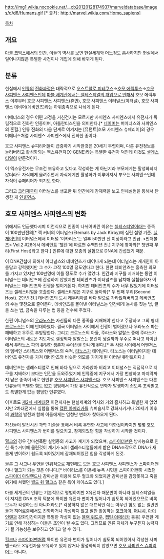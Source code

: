 http://img1.wikia.nocookie.net/__cb20120128174937/marveldatabase/images/d/d6/Humans.gif [* 출처 : [[http://marvel.wikia.com/Homo_sapiens]]]

[[목차]]
== 개요 ==
[[마블 코믹스]]에서의 [[인간]]. 이들의 역사를 보면 현실세계와 어느정도 흡사하지만 현실에서 일어나지않은 특별한 사건이나 개입에 의해 바뀌게 된다.

== 분류 ==
현실에서 [[인류]]의 [[진화]]과정은 대략적으로 [[오스트랄로 피테쿠스]]→[[호모 에렉투스]]→[[인간|호모 사피엔스 사피엔스]]인데 [http://slavinskas.com/scifi-photo/stash/1-celestials-600px.jpg 마블 세계관에서는 셀레스티얼의 개입으로 인해서] 호모 에렉투스 이후부터 호모 사피엔스 사피엔스(휴먼), 호모 사피엔스 이터널스(이터널), 호모 사피엔스 데비어(데비안츠)라는 하위종족으로 나뉘게 된다.

머메너스의 경우 어떤 과정을 거친건지는 모르지만 사피엔스 사피엔스에서 유전자가 독립적으로 진화한 인종이며, 아틀란티스인을 의미한다.[* [[네이머]]는 머메너스와 사피엔스의 혼혈.] 인류 진화의 다음 단계로 여겨지는 [뮤턴트|호모 사피엔스 슈페리어]의 경우 머메너스처럼 사피엔스 사피엔스에서 진화한 종이다.

호모 사피엔스 슈피리어들이 급증하기 시작한것은 20세기 무렵이며, 다른 유전정보를 눌러버리고 활성화되는 엑스유전자(X-GENE)라는 특별한 유전자 덕인데 이것도 [[셀레스티얼]]이 만든것이다. 

이 엑스유전자는 무조건 보유하고 있다고 각성하는 게 아닌지라 부모에게는 활성화되지 않더라도 자식에게 물려주면서 자식에게만 활성화가 이루어져서 부모는 사피엔스인데 자식이 슈페리어가 되기도 한다.

그리고 [[크리]]제국이 이터널스를 생포한 뒤 인간에게 잠재력을 보고 인체실험을 통해서 탄생한 게 [[인휴먼스]].

== 호모 사피엔스 사피엔스의 변화 ==
위에서도 언급했다시피 이런식으로 인종이 나뉘어버린 이유는 [[셀레스티얼]]이라는 종족이 100만년전의[* 잭 커비의 이터널스(Eternals by Jack Kirby)에 실린 설명 기준. [[닐 게이먼]]의 이터널스에서 이터널 '이카리스'는 얼추 50만년 전 이상이라고 언급. <썬더볼츠> Vol.2 #26에서 데비안트 '헬렌'에 따르면 수백만년 전.] 지구에 찾아와[* 첫번째 무리(First Host)라고 한다.] 인류에 대한 모종의 실험으로 DNA에 간섭했기 때문. 

이 DNA간섭에 의해서 이터널스와 데비안츠가 태어나게 되는데 이터널스는 개개인이 아름답고 강력했지만 그 수가 고작 100명 정도였다고 한다. 한편 데비안츠는 흉측한 외모를 가지고 있지만 100만명에 이를 정도로 수가 많았다. 인간과 지구를 지배하는 동안 이터널스는 데비안츠에 간섭하지 않았지만 데비안츠가 이터널즈를 납치해 실험을하자 이터널스는 데비안츠와 전쟁을 벌이게된다. 하지만 데비안츠의 수가 너무 많았기에 이터널즈는 셀레스티얼을 호출한다. 셀레스티얼은 지구로 돌아와[* 두 번째 무리(Second Host). 2만년 전.] 데비안츠의 도시 레무리아를 바다 밑으로 가라앉혀버리고 데비안츠의 수는 몇천으로 줄어든다. 데비안츠를 몰아낸 이터널스는 인간에게 농사를 짓는 법, 글을 쓰는 법, 금속을 다루는 법 등을 전수해 주었다. 

한편 이터널스의 [[우라노스]]는 자신들의 다른 종족을 지배해야 한다고 주장하고 그의 형제 [[크로노스]]는 이에 반대하였다. 결국 이터널스 사이에서 전쟁이 벌어졌으나 우라노스 파는 패배하고 우주로 추방당한다. 그리고 크로노스의 아들, 주라스와 알랄스 중에 주라스가 이터널스의 새로운 지도자로 결정되자 알랄스는 분란이 생길까봐 우주로 떠나고 타이탄에서 우라노스 파의 유일한 생존자 수이산을 만나게 된다.[* 두 사람 사이에서 어벤저스의 멤버인 스타폭스와 어벤저스의 숙적, [[타노스]]가 태어난다. 타노스는 이터널이지만 데비안츠 유전자를 가져 데비안츠와 비슷한 외모를 가지게 된 이터널 뮤턴트이다.]

데비안츠는 셀레스티얼로 인해 바다 밑으로 가라앉아 버리고 이터널스는 직접적으로 지구를 지배하기 보다는 인간을 도와주었기에 인류중에 지구에서 가장 번창하고 마지막까지 남은 종족이 바로 현인류 [[호모 사피엔스 사피엔스]]다. 호모 사피엔스 사피엔스는 다른 인류들의 특별한 힘도 없고 평범해서 가장 유전적으로 변화가 발생하기 쉽도록 조작받고도 특별한게 없는 평범한 인류였다.

이후로도 [[제2차 세계대전]] 이전까지는 현실세계의 역사와 거의 흡사하고 특별한 게 없었지만 2차대전에서 실험을 통해 [[캡틴 아메리카]]를 슈퍼솔저로 강화시키거나 20세기 이후의 [[과학]]의 발전과 함께 이들에게는 엄청난 변화가 찾아오게 된다.

자신들이 발전시킨 과학 기술을 통해서 비록 우연한 사고에 의한것이라지만 몇몇 호모 사피엔스 사피엔스가 변이를 일으키고, 잠재되있던 힘을 각성하기 시작한 것이다.

[[헐크]]의 경우 감마선폭탄 실험중의 사고가 계기가 되었으며, [[스파이더맨]]은 방사능으로 인한 특수거미에 물린것이 계기가 되어 셀레스티얼들에게 받은 DNA조작으로 DNA가 새롭게 변이하기 쉽도록 되어있기에 잠재되어있던 힘을 각성하게 된것.

물론 그 사고나 우연을 인위적으로 재현해도 모든 호모 사피엔스 사피엔스가 스파이더맨이나 헐크가 되는 것은 아니다.[* 바이러스를 이용해 뉴욕 시민을 스파이더맨화 시켰던 [[스파이더 아일랜드]]나 감마선을 이용해 모두 헐크화 되었지만 감마선을 감당못하고 죽을 위기에 쳐했던 [[월드 워 헐크스]] 같은 특이 케이스도 있다.]

마블 세계관의 인류는 기본적으로 평범하지만 X유전자 때문만이 아니라 셀레스티얼들이 저지른 DNA 조작 덕분에 특이한 유전자 변이가 일어나기 쉽도록 되어있으므로 비록 모두가 각성하는건 아니더라도[* 각성하지 않은 대표적인 예는 아무런 힘도 없는 일반인들과 히어로중에서도 진화하거나 각성하지 않고 잘만 활동하는 [[호크아이]], [[퍼니셔]], [[아이언맨]]과 강화인간이지만 특별한 각성이 없는 [[블랙 위도우]], [[캡틴 아메리카]] 등등] 우연한 계기로 인해 각성하는 이들은 초인이 될 수도 있다. 그러므로 인류 자체가 누구든지 능력자가 될 가능성은 보유하고 있다고 할 수 있다.

[[헐크]]나 [[스파이더맨]]처럼 특이한 유전자 변이가 일어나기 쉽도록 되어있어서 각성한 사피엔스라도 X유전자을 보유하고 있지 않거나 활성화되지 않았으면 [[뮤턴트|호모 사피엔스 슈피리어]]는 아니다.
